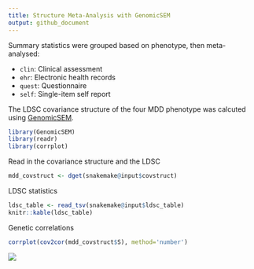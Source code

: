 ```yaml
---
title: Structure Meta-Analysis with GenomicSEM
output: github_document
---
```


Summary statistics were grouped based on phenotype, then meta-analysed:

- `clin`: Clinical assessment
- `ehr`: Electronic health records
- `quest`: Questionnaire
- `self`: Single-item self report

The LDSC covariance structure of the four MDD phenotype was calcuted using [GenomicSEM](https://github.com/GenomicSEM/GenomicSEM).

```r

library(GenomicSEM)
library(readr)
library(corrplot)

```

Read in the covariance structure and the LDSC 

```r

mdd_covstruct <- dget(snakemake@input$covstruct)

```

LDSC statistics

```r
ldsc_table <- read_tsv(snakemake@input$ldsc_table)
knitr::kable(ldsc_table)
```

Genetic correlations

```r

corrplot(cov2cor(mdd_covstruct$S), method='number')

```

![](gsem_files/figure-gfm/rg-1.png)